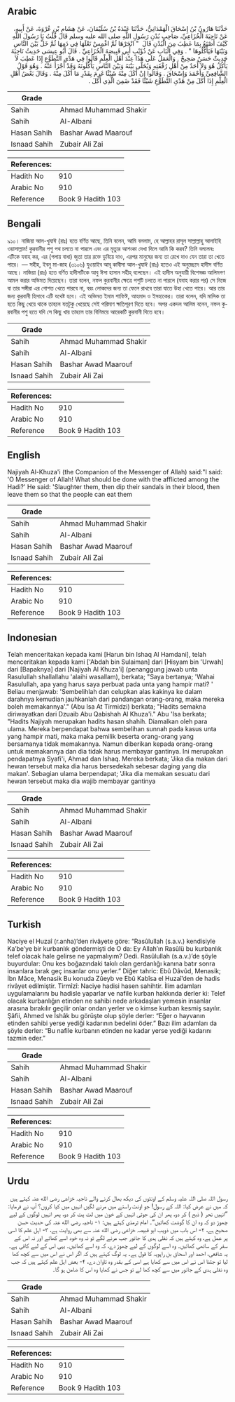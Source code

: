 ## Arabic


<div dir="rtl" lang="ar" style={{fontSize:'larger',backgroundColor:'#f8f9fa',padding:20}}>
حَدَّثَنَا هَارُونُ بْنُ إِسْحَاقَ الْهَمْدَانِيُّ، حَدَّثَنَا عَبْدَةُ بْنُ سُلَيْمَانَ، عَنْ هِشَامِ بْنِ عُرْوَةَ، عَنْ أَبِيهِ، عَنْ نَاجِيَةَ الْخُزَاعِيِّ، صَاحِبِ بُدْنِ رَسُولِ اللَّهِ صلى الله عليه وسلم قَالَ قُلْتُ يَا رَسُولَ اللَّهِ كَيْفَ أَصْنَعُ بِمَا عَطِبَ مِنَ الْبُدْنِ قَالَ ‏ "‏ انْحَرْهَا ثُمَّ اغْمِسْ نَعْلَهَا فِي دَمِهَا ثُمَّ خَلِّ بَيْنَ النَّاسِ وَبَيْنَهَا فَيَأْكُلُوهَا ‏"‏ ‏.‏ وَفِي الْبَابِ عَنْ ذُؤَيْبٍ أَبِي قَبِيصَةَ الْخُزَاعِيِّ ‏.‏ قَالَ أَبُو عِيسَى حَدِيثُ نَاجِيَةَ حَدِيثٌ حَسَنٌ صَحِيحٌ ‏.‏ وَالْعَمَلُ عَلَى هَذَا عِنْدَ أَهْلِ الْعِلْمِ قَالُوا فِي هَدْىِ التَّطَوُّعِ إِذَا عَطِبَ لاَ يَأْكُلُ هُوَ وَلاَ أَحَدٌ مِنْ أَهْلِ رُفْقَتِهِ وَيُخَلَّى بَيْنَهُ وَبَيْنَ النَّاسِ يَأْكُلُونَهُ وَقَدْ أَجْزَأَ عَنْهُ ‏.‏ وَهُوَ قَوْلُ الشَّافِعِيِّ وَأَحْمَدَ وَإِسْحَاقَ ‏.‏ وَقَالُوا إِنْ أَكَلَ مِنْهُ شَيْئًا غَرِمَ بِقَدْرِ مَا أَكَلَ مِنْهُ ‏.‏ وَقَالَ بَعْضُ أَهْلِ الْعِلْمِ إِذَا أَكَلَ مِنْ هَدْىِ التَّطَوُّعِ شَيْئًا فَقَدْ ضَمِنَ الَّذِي أَكَلَ ‏.‏
</div>
<div style={{backgroundColor:'#f8f9fa',padding:20, marginBottom: 10}}><table> <thead> <tr> <th>Grade</th> <th></th> </tr> </thead> <tbody> <tr><td>Sahih</td><td>Ahmad Muhammad Shakir</td></tr><tr><td>Sahih</td><td>Al-Albani</td></tr><tr><td>Hasan Sahih</td><td>Bashar Awad Maarouf</td></tr><tr><td>Isnaad Sahih</td><td>Zubair Ali Zai</td></tr></tbody></table><table> <thead> <tr> <th>References:</th> <th></th> </tr> </thead> <tbody><tr><td>Hadith No</td><td>910</td></tr><tr><td>Arabic No</td><td>910</td></tr><tr><td>Reference</td><td>Book 9 Hadith 103</td></tr></tbody></table></div>

## Bengali


<div dir="ltr" lang="bn" style={{fontSize:'larger',backgroundColor:'#f8f9fa',padding:20}}>
৯১০। নাজিয়া আল-খুযাঈ (রাঃ) হতে বর্ণিত আছে, তিনি বলেন, আমি বললাম, হে আল্লাহর রাসূল সাল্লাল্লাহু আলাইহি ওয়াসাল্লাম! কুরবানীর পশু পথ চলতে না পারলে এবং এর মৃত্যুর আশংকা দেখা দিলে আমি কি করব? তিনি বললেনঃ এটিকে যবাহ কর, এর (গলায় বাধা) জুতা তার রক্তে ডুবিয়ে দাও, এরপর মানুষের জন্য তা রেখে দাও যেন তারা তা খেতে পারে। — সহীহ, ইবনু মা-জাহ (৩১০৬) যুওয়াইব আবূ কাবীসা আল-খুযাঈ (রাঃ) হতেও এই অনুচ্ছেদে হাদীস বর্ণিত আছে। নাজিয়া (রাঃ) হতে বর্ণিত হাদীসটিকে আবু ঈসা হাসান সহীহ্ বলেছেন। এই হাদীস অনুযায়ী বিশেষজ্ঞ আলিমগণ আমল করার অভিমত দিয়েছেন। তারা বলেন, নফল কুরবানীর ক্ষেত্রে পশুটি চলতে না পারলে (যবাহ করার পর) সে নিজে বা তার সঙ্গীরা এর গোশত খেতে পারবে না, বরং লোকদের জন্য তা ফেলে রাখবে তারা যাতে উহা খেতে পারে। আর তার জন্য কুরবানী হিসাবে এটি যথেষ্ট হবে। এই অভিমত ইমাম শাফিঈ, আহমাদ ও ইসহাকের। তারা বলেন, যদি মালিক তা হতে কিছু খেয়ে থাকে তাহলে যতটুকু খেয়েছে সেই পরিমাণ ক্ষতিপূরণ দিতে হবে। অপর একদল আলিম বলেন, নফল কুরবানীর পশু হতে যদি সে কিছু খায় তাহলে তার বিনিময়ে আরেকটি কুরবানী দিতে হবে।
</div>
<div style={{backgroundColor:'#f8f9fa',padding:20, marginBottom: 10}}><table> <thead> <tr> <th>Grade</th> <th></th> </tr> </thead> <tbody> <tr><td>Sahih</td><td>Ahmad Muhammad Shakir</td></tr><tr><td>Sahih</td><td>Al-Albani</td></tr><tr><td>Hasan Sahih</td><td>Bashar Awad Maarouf</td></tr><tr><td>Isnaad Sahih</td><td>Zubair Ali Zai</td></tr></tbody></table><table> <thead> <tr> <th>References:</th> <th></th> </tr> </thead> <tbody><tr><td>Hadith No</td><td>910</td></tr><tr><td>Arabic No</td><td>910</td></tr><tr><td>Reference</td><td>Book 9 Hadith 103</td></tr></tbody></table></div>

## English


<div dir="ltr" lang="en" style={{fontSize:'larger',backgroundColor:'#f8f9fa',padding:20}}>
Najiyah Al-Khuza'i (the Companion of the Messenger of Allah) said:"I said: 'O Messenger of Allah! What should be done with the afflicted among the Hadi?' He said: 'Slaughter them, then dip their sandals in their blood, then leave them so that the people can eat them
</div>
<div style={{backgroundColor:'#f8f9fa',padding:20, marginBottom: 10}}><table> <thead> <tr> <th>Grade</th> <th></th> </tr> </thead> <tbody> <tr><td>Sahih</td><td>Ahmad Muhammad Shakir</td></tr><tr><td>Sahih</td><td>Al-Albani</td></tr><tr><td>Hasan Sahih</td><td>Bashar Awad Maarouf</td></tr><tr><td>Isnaad Sahih</td><td>Zubair Ali Zai</td></tr></tbody></table><table> <thead> <tr> <th>References:</th> <th></th> </tr> </thead> <tbody><tr><td>Hadith No</td><td>910</td></tr><tr><td>Arabic No</td><td>910</td></tr><tr><td>Reference</td><td>Book 9 Hadith 103</td></tr></tbody></table></div>

## Indonesian


<div dir="ltr" lang="id" style={{fontSize:'larger',backgroundColor:'#f8f9fa',padding:20}}>
Telah menceritakan kepada kami [Harun bin Ishaq Al Hamdani], telah menceritakan kepada kami ['Abdah bin Sulaiman] dari [Hisyam bin 'Urwah] dari [Bapaknya] dari [Najiyah Al Khuza'i] (penanggung jawab unta Rasulullah shallallahu 'alaihi wasallam), berkata; "Saya bertanya; 'Wahai Rasulullah, apa yang harus saya perbuat pada unta yang hampir mati? ' Beliau menjawab: 'Sembelihlah dan celupkan alas kakinya ke dalam darahnya kemudian jauhkanlah dari pandangan orang-orang, maka mereka boleh memakannya'." (Abu Isa At Tirmidzi) berkata; "Hadits semakna diriwayatkan dari Dzuaib Abu Qabishah Al Khuza'i." Abu 'Isa berkata; "Hadits Najiyah merupakan hadits hasan shahih. Diamalkan oleh para ulama. Mereka berpendapat bahwa sembelihan sunnah pada kasus unta yang hampir mati, maka maka pemilik beserta orang-orang yang bersamanya tidak memakannya. Namun diberikan kepada orang-orang untuk memakannya dan dia tidak harus membayar gantinya. Ini merupakan pendapatnya Syafi'i, Ahmad dan Ishaq. Mereka berkata; 'Jika dia makan dari hewan tersebut maka dia harus bersedekah sebesar daging yang dia makan'. Sebagian ulama berpendapat; 'Jika dia memakan sesuatu dari hewan tersebut maka dia wajib membayar gantinya
</div>
<div style={{backgroundColor:'#f8f9fa',padding:20, marginBottom: 10}}><table> <thead> <tr> <th>Grade</th> <th></th> </tr> </thead> <tbody> <tr><td>Sahih</td><td>Ahmad Muhammad Shakir</td></tr><tr><td>Sahih</td><td>Al-Albani</td></tr><tr><td>Hasan Sahih</td><td>Bashar Awad Maarouf</td></tr><tr><td>Isnaad Sahih</td><td>Zubair Ali Zai</td></tr></tbody></table><table> <thead> <tr> <th>References:</th> <th></th> </tr> </thead> <tbody><tr><td>Hadith No</td><td>910</td></tr><tr><td>Arabic No</td><td>910</td></tr><tr><td>Reference</td><td>Book 9 Hadith 103</td></tr></tbody></table></div>

## Turkish


<div dir="ltr" lang="tr" style={{fontSize:'larger',backgroundColor:'#f8f9fa',padding:20}}>
Naciye el Huzaî (r.anha)’den rivâyete göre: “Rasûlullah (s.a.v.) kendisiyle Ka’be’ye bir kurbanlık göndermişti de O da: Ey Allah’ın Rasûlü bu kurbanlık telef olacak hale gelirse ne yapmalıyım? Dedi. Rasûlullah (s.a.v.)’de şöyle buyurdular: Onu kes boğazındaki takılı olan gerdanlığı kanına batır sonra insanlara bırak geç insanlar onu yerler.” Diğer tahric: Ebû Dâvûd, Menasik; İbn Mâce, Menasik Bu konuda Zûeyb ve Ebû Kabîsa el Huzaî’den de hadis rivâyet edilmiştir. Tirmîzî: Naciye hadisi hasen sahihtir. İlim adamları uygulamalarını bu hadisle yaparlar ve nafile kurban hakkında derler ki: Telef olacak kurbanlığın etinden ne sahibi nede arkadaşları yemesin insanlar arasına bırakılır geçilir onlar ondan yerler ve o kimse kurban kesmiş sayılır. Şâfii, Ahmed ve İshâk bu görüşte olup şöyle derler: “Eğer o hayvanın etinden sahibi yerse yediği kadarının bedelini öder.” Bazı ilim adamları da şöyle derler: “Bu nafile kurbanın etinden ne kadar yerse yediği kadarını tazmin eder.”
</div>
<div style={{backgroundColor:'#f8f9fa',padding:20, marginBottom: 10}}><table> <thead> <tr> <th>Grade</th> <th></th> </tr> </thead> <tbody> <tr><td>Sahih</td><td>Ahmad Muhammad Shakir</td></tr><tr><td>Sahih</td><td>Al-Albani</td></tr><tr><td>Hasan Sahih</td><td>Bashar Awad Maarouf</td></tr><tr><td>Isnaad Sahih</td><td>Zubair Ali Zai</td></tr></tbody></table><table> <thead> <tr> <th>References:</th> <th></th> </tr> </thead> <tbody><tr><td>Hadith No</td><td>910</td></tr><tr><td>Arabic No</td><td>910</td></tr><tr><td>Reference</td><td>Book 9 Hadith 103</td></tr></tbody></table></div>

## Urdu


<div dir="rtl" lang="ur" style={{fontSize:'larger',backgroundColor:'#f8f9fa',padding:20}}>
رسول اللہ صلی اللہ علیہ وسلم کے اونٹوں کی دیکھ بھال کرنے والے ناجیہ خزاعی رضی الله عنہ کہتے ہیں کہ میں نے عرض کیا: اللہ کے رسول! جو اونٹ راستے میں مرنے لگیں انہیں میں کیا کروں؟ آپ نے فرمایا: ”انہیں نحر ( ذبح ) کر دو، پھر ان کی جوتی انہیں کے خون میں لت پت کر دو، پھر انہیں لوگوں کے لیے چھوڑ دو کہ وہ ان کا گوشت کھائیں“۔ امام ترمذی کہتے ہیں: ۱- ناجیہ رضی الله عنہ کی حدیث حسن صحیح ہے، ۲- اس باب میں ذویب ابو قبیصہ خزاعی رضی الله عنہ سے بھی روایت ہے، ۳- اہل علم کا اسی پر عمل ہے، وہ کہتے ہیں کہ نفلی ہدی کا جانور جب مرنے لگے تو نہ وہ خود اسے کھائے اور نہ اس کے سفر کے ساتھی کھائیں۔ وہ اسے لوگوں کے لیے چھوڑ دے، کہ وہ اسے کھائیں۔ یہی اس کے لیے کافی ہے۔ یہ شافعی، احمد اور اسحاق بن راہویہ کا قول ہے۔ یہ لوگ کہتے ہیں کہ اگر اس نے اس میں سے کچھ کھا لیا تو جتنا اس نے اس میں سے کھایا ہے اسی کے بقدر وہ تاوان دے، ۴- بعض اہل علم کہتے ہیں کہ جب وہ نفلی ہدی کے جانور میں سے کچھ کھا لے تو جس نے کھایا وہ اس کا ضامن ہو گا۔
</div>
<div style={{backgroundColor:'#f8f9fa',padding:20, marginBottom: 10}}><table> <thead> <tr> <th>Grade</th> <th></th> </tr> </thead> <tbody> <tr><td>Sahih</td><td>Ahmad Muhammad Shakir</td></tr><tr><td>Sahih</td><td>Al-Albani</td></tr><tr><td>Hasan Sahih</td><td>Bashar Awad Maarouf</td></tr><tr><td>Isnaad Sahih</td><td>Zubair Ali Zai</td></tr></tbody></table><table> <thead> <tr> <th>References:</th> <th></th> </tr> </thead> <tbody><tr><td>Hadith No</td><td>910</td></tr><tr><td>Arabic No</td><td>910</td></tr><tr><td>Reference</td><td>Book 9 Hadith 103</td></tr></tbody></table></div>